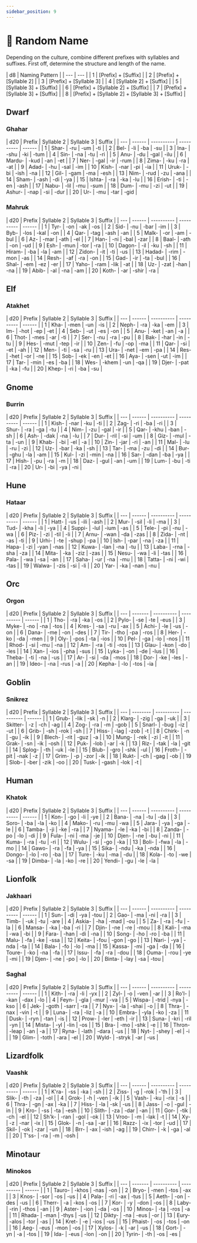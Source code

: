 ```yaml
---
sidebar_position: 9
---
```



# 🎲 Random Name

Depending on the culture, combine different prefixes with syllables and suffixes. First off, determine the structure and length of the name.

<RollableTable>
	| d8 | Naming Pattern | | --- | --- | | 1 | [Prefix] + [Suffix] | | 2 |
	[Prefix] + [Syllable 2] | | 3 | [Prefix] + [Syllable 3] | | 4 | [Syllable 2] +
	[Suffix] | | 5 | [Syllable 3] + [Suffix] | | 6 | [Prefix] + [Syllable 2] +
	[Suffix] | | 7 | [Prefix] + [Syllable 3] + [Suffix] | | 8 | [Prefix] +
	[Syllable 2] + [Syllable 3] + [Suffix] |
</RollableTable>

## Dwarf

### Ghahar

<RollableTable>
| d20 | Prefix | Syllable 2 | Syllable 3 | Suffix |
| --- | ------ | ---------- | ---------- | ------ |
| 1   | Shar-  | -ru        | -um        | -ti    |
| 2   | Bel-   | -li        | -ba        | -su    |
| 3   | Ina-   | -shu       | -ki        | -tum   |
| 4   | Sin-   | -na        | -tu        | -ri    |
| 5   | Anu-   | -du        | -gal       | -ilu   |
| 6   | Mardu- | -kud       | -an        | -et    |
| 7   | Ner-   | -gal       | -ir        | -rum   |
| 8   | Zima-  | -ku        | -ra        | -at    |
| 9   | Adad-  | -hu        | -sal       | -im    |
| 10  | Kish-  | -nar       | -pi        | -ia    |
| 11  | Uruk-  | -bi        | -ish       | -na    |
| 12  | Gil-   | -gam       | -ma        | -esh   |
| 13  | Nim-   | -rud       | -zu        | -ana   |
| 14  | Sham-  | -ash       | -di        | -ya    |
| 15  | Ishta- | -ra        | -ka        | -lu    |
| 16  | Erish- | -ti        | -en        | -ash   |
| 17  | Nabu-  | -lil       | -mu        | -sum   |
| 18  | Dum-   | -mu        | -zi        | -ut    |
| 19  | Ashur- | -nap       | -si        | -dur   |
| 20  | Ur-    | -mu        | -tar       | -gid   |
</RollableTable>

### Mahruk

<RollableTable>
| d20 | Prefix | Syllable 2 | Syllable 3 | Suffix |
| --- | ------ | ---------- | ---------- | ------ |
| 1   | Tyr-   | -on        | -ak        | -os    |
| 2   | Sid-   | -nu        | -bar       | -im    |
| 3   | Byb-   | -los       | -kal       | -on    |
| 4   | Qar-   | -tag       | -ash       | -an    |
| 5   | Malk-  | -or        | -am        | -bul   |
| 6   | Az-    | -mar       | -ath       | -el    |
| 7   | Han-   | -ni        | -bal       | -zar   |
| 8   | Baal-  | -ath       | -on        | -ud    |
| 9   | Esh-   | -mun       | -tor       | -ra    |
| 10  | Dagon- | -il        | -ku        | -sh    |
| 11  | Hiram- | -ba        | -la        | -am    |
| 12  | Zidon- | -it        | -ti        | -us    |
| 13  | Hadad- | -rim       | -mon       | -as    |
| 14  | Resh-  | -af        | -ra        | -on    |
| 15  | Gad-   | -ir        | -ta        | -bul   |
| 16  | Shal-  | -em        | -ez        | -er    |
| 17  | Yaho-  | -ram       | -lik       | -at    |
| 18  | Uz-    | -zat       | -han       | -na    |
| 19  | Abib-  | -al        | -na        | -am    |
| 20  | Koth-  | -ar        | -shir      | -ra    |
</RollableTable>

## Elf

### Atakhet

<RollableTable>
| d20 | Prefix | Syllable 2 | Syllable 3 | Suffix |
| --- | ------ | ---------- | ---------- | ------ |
| 1   | Kha-   | -men       | -un        | -is    |
| 2   | Neph-  | -ra        | -ka        | -em    |
| 3   | Im-    | -hot       | -ep        | -et    |
| 4   | Seb-   | -ut        | -es        | -on    |
| 5   | Anu-   | -ket       | -an        | -a     |
| 6   | Thot-  | -mes       | -ar        | -ti    |
| 7   | Ser-   | -nu        | -ra        | -pu    |
| 8   | Bak-   | -har       | -in        | -tu    |
| 9   | Hes-   | -mut       | -tep       | -ir    |
| 10  | Zen-   | -fu        | -op        | -ma    |
| 11  | Qar-   | -si        | -et        | -ah    |
| 12  | Men-   | -ti        | -sa        | -ru    |
| 13  | Ura-   | -net       | -em        | -pa    |
| 14  | Res-   | -het       | -or        | -ne    |
| 15  | Sob-   | -ek        | -en        | -et    |
| 16  | Aya-   | -sen       | -ut        | -im    |
| 17  | Tar-   | -min       | -es        | -ba    |
| 18  | Wes-   | -khem      | -un        | -qa    |
| 19  | Djer-  | -pat       | -ka        | -fu    |
| 20  | Khep-  | -ri        | -ba        | -su    |
</RollableTable>

## Gnome

### Burrin

<RollableTable>
| d20 | Prefix | Syllable 2 | Syllable 3 | Suffix |
| --- | ------ | ---------- | ---------- | ------ |
| 1   | Kish-  | -nar       | -ku        | -ti    |
| 2   | Zag-   | -ri        | -ba        | -ri    |
| 3   | Shur-  | -ra        | -ga        | -tu    |
| 4   | Nim-   | -zu        | -gal       | -ir    |
| 5   | Qar-   | -khu       | -ban       | -sh    |
| 6   | Ash-   | -dak       | -na        | -lu    |
| 7   | Dur-   | -ril       | -si        | -um    |
| 8   | Giz-   | -mul       | -ta        | -un    |
| 9   | Khab-  | -bi        | -el        | -a     |
| 10  | Zin-   | -jar       | -ri        | -an    |
| 11  | Mal-   | -lu        | -ru        | -zi    |
| 12  | Uz-    | -bar       | -ka        | -sh    |
| 13  | Tar-   | -ma        | -zu        | -di    |
| 14  | Bur-   | -ghu       | -la        | -am    |
| 15  | Kul-   | -zi        | -min       | -na    |
| 16  | Sar-   | -dan       | -ba        | -ya    |
| 17  | Hish-  | -pu        | -ra        | -m     |
| 18  | Daz-   | -gul       | -an        | -um    |
| 19  | Lum-   | -bu        | -ti        | -ra    |
| 20  | Ur-    | -bi        | -ya        | -ni    |
</RollableTable>

## Hune

### Hataar

<RollableTable>
| d20 | Prefix | Syllable 2 | Syllable 3 | Suffix |
| --- | ------ | ---------- | ---------- | ------ |
| 1   | Hatt-  | -us        | -ili       | -ash   |
| 2   | Mur-   | -sil       | -li        | -ma    |
| 3   | Tud-   | -kha       | -li        | -ya    |
| 4   | Suppi- | -lul       | -ium       | -as    |
| 5   | Tele-  | -pi        | -nu        | -wa    |
| 6   | Piz-   | -zi        | -til       | -li    |
| 7   | Arnu-  | -wan       | -da        | -zas   |
| 8   | Zida-  | -nt        | -as        | -ti    |
| 9   | Urhi-  | -te        | -shup      | -pa    |
| 10  | Ish-   | -par       | -na        | -za    |
| 11  | Hapa-  | -zi        | -yan       | -nas   |
| 12  | Kuwa-  | -lan       | -na        | -tu    |
| 13  | Laba-  | -rna       | -sha       | -za    |
| 14  | Mita-  | -ka        | -ziz       | -zas   |
| 15  | Nesu-  | -wa        | -li        | -tas   |
| 16  | Pala-  | -wa        | -sa        | -an    |
| 17  | Saha-  | -ur        | -na        | -mu    |
| 18  | Tatta- | -ni        | -wi        | -tas   |
| 19  | Walwa- | -zis       | -si        | -li    |
| 20  | Yar-   | -ka        | -nan       | -nu    |
</RollableTable>

## Orc

### Orgon

<RollableTable>
| d20 | Prefix  | Syllable 2 | Syllable 3 | Suffix |
| --- | ------- | ---------- | ---------- | ------ |
| 1   | Tho-    | -ra        | -ka        | -os    |
| 2   | Pylo-   | -se        | -te        | -eus   |
| 3   | Myke-   | -no        | -na        | -tos   |
| 4   | Kres-   | -sa        | -ru        | -ax    |
| 5   | Achi-   | -le        | -us        | -on    |
| 6   | Dana-   | -me        | -on        | -des   |
| 7   | Tir-    | -tho       | -pa        | -ros   |
| 8   | Her-    | -ko        | -da        | -men   |
| 9   | Oly-    | -pos       | -ta        | -ios   |
| 10  | Pel-    | -ga        | -lo        | -nos   |
| 11  | Rhod-   | -si        | -mu        | -na    |
| 12  | Am-     | -ra        | -ti        | -ros   |
| 13  | Glau-   | -kon       | -do        | -les   |
| 14  | Xan-    | -ios       | -pha       | -sus   |
| 15  | Lyka-   | -on        | -de        | -lus   |
| 16  | Theba-  | -ti        | -na        | -us    |
| 17  | Ar-     | -si        | -da        | -mos   |
| 18  | Dor-    | -ke        | -les       | -an    |
| 19  | Ideo-   | -na        | -rus       | -a     |
| 20  | Kepha-  | -lo        | -tos       | -ia    |
</RollableTable>

## Goblin

### Snikrez

<RollableTable>
| d20 | Prefix   | Syllable 2 | Syllable 3 | Suffix |
| --- | -------- | ---------- | ---------- | ------ |
| 1   | Grub-    | -lik       | -sk        | -n     |
| 2   | Klarg-   | -zig       | -ga        | -uk    |
| 3   | Skitter- | -z         | -ch        | -ag    |
| 4   | Zog-     | -ra        | -m         | -gob   |
| 5   | Snarl-   | -bug       | -iz        | -ut    |
| 6   | Grib-    | -sh        | -rok       | -sh    |
| 7   | Hiss-    | -lag       | -zob       | -t     |
| 8   | Chirk-   | -n         | -gu        | -ik    |
| 9   | Blech-   | -rit       | -guz       | -a     |
| 10  | Mung-    | -rek       | -zi        | -it    |
| 11  | Grak-    | -sn        | -ik        | -osh   |
| 12  | Puk-     | -lob       | -ar        | -k     |
| 13  | Riz-     | -tak       | -la        | -git   |
| 14  | Splog-   | -th        | -uk        | -le    |
| 15  | Blub-    | -gro       | -shk       | -ul    |
| 16  | Froth-   | -pit       | -nak       | -z     |
| 17  | Grim-    | -p         | -zor       | -ik    |
| 18  | Rukt-    | -ch        | -gag       | -ob    |
| 19  | Slob-    | -ber       | -zik       | -oo    |
| 20  | Tusk-    | -gash      | -lok       | -t     |
</RollableTable>

## Human

### Khatok

<RollableTable>
| d20 | Prefix | Syllable 2 | Syllable 3 | Suffix |
| --- | ------ | ---------- | ---------- | ------ |
| 1   | Kon-   | -go        | -li        | -ye    |
| 2   | Bana-  | -na        | -tu        | -da    |
| 3   | Soro-  | -ba        | -la        | -ko    |
| 4   | Mako-  | -ru        | -mu        | -wa    |
| 5   | Jara-  | -ya        | -ga        | -le    |
| 6   | Tamba- | -ji        | -ke        | -ra    |
| 7   | Nyama- | -le        | -ka        | -bi    |
| 8   | Zanda- | -po        | -lo        | -di    |
| 9   | Fula-  | -ni        | -ma        | -je    |
| 10  | Djen-  | -ne        | -bu        | -ni    |
| 11  | Kuma-  | -ra        | -tu        | -ri    |
| 12  | Wulu-  | -si        | -go        | -ka    |
| 13  | Boli-  | -fwa       | -la        | -mo    |
| 14  | Gawo-  | -ra        | -fa        | -ya    |
| 15  | Sika-  | -ndu       | -ka        | -nda   |
| 16  | Dongo- | -lo        | -ro        | -ba    |
| 17  | Ture-  | -ku        | -ma        | -du    |
| 18  | Kola-  | -to        | -we        | -sa    |
| 19  | Dimba- | -la        | -ko        | -re    |
| 20  | Yendi- | -gu        | -le        | -la    |
</RollableTable>

## Lionfolk

### Jakhaari

<RollableTable>
| d20 | Prefix | Syllable 2 | Syllable 3 | Suffix |
| --- | ------ | ---------- | ---------- | ------ |
| 1   | Sun-   | -di        | -ya        | -tou   |
| 2   | Gao-   | -ma        | -ni        | -ra    |
| 3   | Timb-  | -uk        | -tu        | -are   |
| 4   | Askia- | -ha        | -mad       | -ou    |
| 5   | Za-    | -ra        | -fu        | -la    |
| 6   | Mansa- | -ka        | -ba        | -ri    |
| 7   | Djin-  | -ne        | -re        | -mou   |
| 8   | Kali-  | -ma        | -wa        | -bi    |
| 9   | Fara-  | -han       | -di        | -na    |
| 10  | Song-  | -ho        | -ro        | -ba    |
| 11  | Malu-  | -fa        | -ke        | -ssa   |
| 12  | Keita- | -fou       | -gon       | -go    |
| 13  | Nari-  | -ya        | -nda       | -ta    |
| 14  | Bala-  | -fo        | -lo        | -ma    |
| 15  | Kassa- | -mi        | -ga        | -da    |
| 16  | Toure- | -ko        | -na        | -fa    |
| 17  | Issu-  | -fa        | -ra        | -dou   |
| 18  | Ouma-  | -rou       | -ye        | -mi    |
| 19  | Djen-  | -ne        | -po        | -lo    |
| 20  | Binta- | -lay       | -sa        | -tou   |
</RollableTable>

### Saghal

<RollableTable>
| d20 | Prefix | Syllable 2 | Syllable 3 | Suffix |
| --- | ------ | ---------- | ---------- | ------ |
| 1   | Kith-  | -ra        | -li        | -yx    |
| 2   | Zyl-   | -o         | -ven       | -ar    |
| 3   | Ro'l-  | -kan       | -dax       | -lo    |
| 4   | Feyn-  | -gla       | -mur       | -va    |
| 5   | Wispa- | -trid      | -nya       | -kso   |
| 6   | Jek-   | -goth      | -sarr      | -ra    |
| 7   | Nyx-   | -la        | -shai      | -o     |
| 8   | Thra-  | -nax       | -vin       | -t     |
| 9   | Luna-  | -ra        | -liz       | -a     |
| 10  | Embra- | -yla       | -ko        | -za    |
| 11  | Dusk-  | -ryn       | -tan       | -is    |
| 12  | Prow-  | -ler       | -eth       | -ir    |
| 13  | Suna-  | -kri       | -ril       | -yn    |
| 14  | Mista- | -yl        | -lin       | -os    |
| 15  | Bra-   | -mo        | -shk       | -e     |
| 16  | Thron- | -leap      | -an        | -a     |
| 17  | Ryna-  | -lath      | -dara      | -us    |
| 18  | Nyt-   | -shey      | -el        | -i     |
| 19  | Glim-  | -toth      | -ara       | -el    |
| 20  | Wyld-  | -stryk     | -ar        | -us    |
</RollableTable>

## Lizardfolk

### Vaashk

<RollableTable>
| d20 | Prefix | Syllable 2 | Syllable 3 | Suffix |
| --- | ------ | ---------- | ---------- | ------ |
| 1   | K'ra-  | -ss        | -ka        | -sh    |
| 2   | Ziss-  | -g         | -rok       | -'th   |
| 3   | Slik-  | -th        | -za        | -ol    |
| 4   | Grok-  | -h         | -ven       | -ik    |
| 5   | Vash-  | -ku        | -rix       | -s     |
| 6   | Thra-  | -gn        | -ax        | -ka    |
| 7   | Hiss-  | -la        | -sk        | -us    |
| 8   | Jass-  | -o         | -gul       | -in    |
| 9   | Kro-   | -ss        | -ta        | -esh   |
| 10  | Slith- | -za        | -dar       | -an    |
| 11  | Gor-   | -tik       | -ch        | -el    |
| 12  | Sh'k-  | -ran       | -gol       | -ok    |
| 13  | Vroo-  | -m         | -lak       | -t     |
| 14  | Xy-    | -z         | -nar       | -ix    |
| 15  | Glok-  | -n         | -sa        | -ar    |
| 16  | Razz-  | -ix        | -tor       | -ud    |
| 17  | Skil-  | -ok        | -zar       | -un    |
| 18  | Brr-   | -ax        | -ish       | -ag    |
| 19  | Chirr- | -k         | -ga        | -al    |
| 20  | T'ss-  | -ra        | -m         | -osh   |
</RollableTable>

## Minotaur

### Minokos

<RollableTable>
| d20 | Prefix  | Syllable 2 | Syllable 3 | Suffix |
| --- | ------- | ---------- | ---------- | ------ |
| 1   | Tauro-  | -khos      | -nas       | -on    |
| 2   | Bryo-   | -men       | -tos       | -ax    |
| 3   | Knos-   | -sor       | -os        | -us    |
| 4   | Pala-   | -ri        | -ax        | -tus   |
| 5   | Aeth-   | -on        | -des       | -us    |
| 6   | Therr-  | -a         | -kos       | -os    |
| 7   | Kor-    | -y         | -don       | -os    |
| 8   | Laby-   | -rin       | -thos      | -an    |
| 9   | Aster-  | -ion       | -da        | -os    |
| 10  | Minos-  | -ta        | -ros       | -a     |
| 11  | Rhada-  | -man       | -thys      | -us    |
| 12  | Dikty-  | -na        | -eus       | -or    |
| 13  | Eury-   | -alos      | -tor       | -as    |
| 14  | Kret-   | -e         | -ios       | -us    |
| 15  | Phaist- | -os        | -tos       | -on    |
| 16  | Aeg-    | -eus       | -mon       | -os    |
| 17  | Xylos-  | -k         | -ar        | -us    |
| 18  | Gort-   | -yn        | -a         | -tos   |
| 19  | Ida-    | -eus       | -lon       | -on    |
| 20  | Tyrin-  | -th        | -os        | -es    |
</RollableTable>
